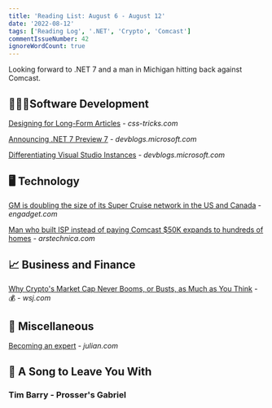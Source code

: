 ```yaml
---
title: 'Reading List: August 6 - August 12'
date: '2022-08-12'
tags: ['Reading Log', '.NET', 'Crypto', 'Comcast']
commentIssueNumber: 42
ignoreWordCount: true
---
```


Looking forward to .NET 7 and a man in Michigan hitting back against Comcast.

## 👨🏼‍💻Software Development

[Designing for Long-Form Articles](https://css-tricks.com/designing-for-long-form-articles/) - *css-tricks.com*

[Announcing .NET 7 Preview 7](https://devblogs.microsoft.com/dotnet/announcing-dotnet-7-preview-7/) - *devblogs.microsoft.com*

[Differentiating Visual Studio Instances](https://devblogs.microsoft.com/visualstudio/differentiating-visual-studio-instances/) - *devblogs.microsoft.com*

## 🖥 Technology

[GM is doubling the size of its Super Cruise network in the US and Canada](https://www.engadget.com/gm-is-doubling-the-size-of-its-super-cruise-network-in-the-us-and-canada-123034974.html) - *engadget.com*

[Man who built ISP instead of paying Comcast $50K expands to hundreds of homes](https://arstechnica.com/tech-policy/2022/08/man-who-built-isp-instead-of-paying-comcast-50k-expands-to-hundreds-of-homes/) - *arstechnica.com*

## 📈 Business and Finance

[Why Crypto's Market Cap Never Booms, or Busts, as Much as You Think](https://www.wsj.com/articles/why-cryptos-market-cap-never-booms-or-busts-as-much-as-you-think-11659691802) - 💰 - *wsj.com*

## 🎒 Miscellaneous

[Becoming an expert](https://www.julian.com/blog/craftspeople) - *julian.com*

## 🎵 A Song to Leave You With

### Tim Barry - Prosser's Gabriel

<YouTubeEmbed
    id="sSuh44wDbmM"
    title="Tim Barry - Prosser's Gabriel"
/>